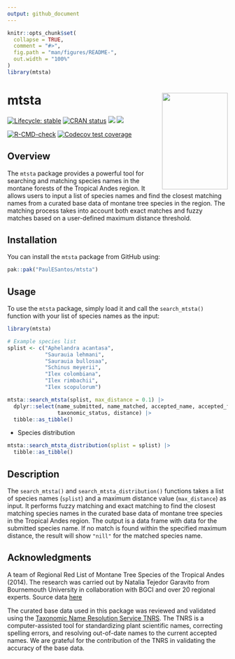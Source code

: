 ```yaml
---
output: github_document
---
```


<!-- README.md is generated from README.Rmd. Please edit that file -->

```r
knitr::opts_chunk$set(
  collapse = TRUE,
  comment = "#>",
  fig.path = "man/figures/README-",
  out.width = "100%"
)
library(mtsta)
```

# mtsta <a href='https://github.com/PaulESantos/mtsta'><img src='man/figures/mtstarl.png' align="right" height="220" width="150" /></a>


<!-- badges: start -->
[![Lifecycle: stable](https://img.shields.io/badge/lifecycle-stable-green.svg)](https://lifecycle.r-lib.org/articles/stages.html)
[![CRAN status](https://www.r-pkg.org/badges/version/mtsta)](https://CRAN.R-project.org/package=mtsta)
[![](http://cranlogs.r-pkg.org/badges/grand-total/mtsta?color=green)](https://cran.r-project.org/package=mtsta)
[![](http://cranlogs.r-pkg.org/badges/last-week/mtsta?color=green)](https://cran.r-project.org/package=mtsta)

[![R-CMD-check](https://github.com/PaulESantos/mtsta/actions/workflows/R-CMD-check.yaml/badge.svg)](https://github.com/PaulESantos/mtsta/actions/workflows/R-CMD-check.yaml)
[![Codecov test coverage](https://codecov.io/gh/PaulESantos/mtsta/branch/main/graph/badge.svg)](https://app.codecov.io/gh/PaulESantos/mtsta?branch=main)
<!-- badges: end -->

## Overview
The `mtsta` package provides a powerful tool for searching and matching species names in the montane forests of the Tropical Andes region. It allows users to input a list of species names and find the closest matching names from a curated base data of montane tree species in the region. The matching process takes into account both exact matches and fuzzy matches based on a user-defined maximum distance threshold.

## Installation
You can install the `mtsta` package from GitHub using:

``` r
pak::pak("PaulESantos/mtsta")
```

## Usage
To use the `mtsta` package, simply load it and call the `search_mtsta()` function with your list of species names as the input:

```r
library(mtsta)

# Example species list
splist <- c("Aphelandra acantasa",
            "Saurauia lehmani",
            "Saurauia bullosaa",
            "Schinus meyerii",
            "Ilex colombiana",
            "Ilex rimbachii",
            "Ilex scopulorum")

mtsta::search_mtsta(splist, max_distance = 0.1) |> 
  dplyr::select(name_submitted, name_matched, accepted_name, accepted_family,
                taxonomic_status, distance) |> 
  tibble::as_tibble()


```


* Species distribution

```r

mtsta::search_mtsta_distribution(splist = splist) |> 
  tibble::as_tibble()
```



## Description

The `search_mtsta()` and `search_mtsta_distribution()` functions takes a list of species names (`splist`) and a maximum distance value (`max_distance`) as input. It performs fuzzy matching and exact matching to find the closest matching species names in the curated base data of montane tree species in the Tropical Andes region. The output is a data frame with data for the submitted species name. If no match is found within the specified maximum distance, the result will show `"nill"` for the matched species name.

## Acknowledgments

A team of Regional Red List of Montane Tree Species of the Tropical Andes (2014). The research was carried out by Natalia Tejedor Garavito from Bournemouth University in collaboration with BGCI and over 20 regional experts. Source data [here](https://www.bgci.org/resources/bgci-tools-and-resources/the-regional-red-list-of-montane-tree-species-of-the-tropical-andes/)

The curated base data used in this package was reviewed and validated using the [Taxonomic Name Resolution Service TNRS](https://tnrs.biendata.org/). The TNRS is a computer-assisted tool for standardizing plant scientific names, correcting spelling errors, and resolving out-of-date names to the current accepted names. We are grateful for the contribution of the TNRS in validating the accuracy of the base data.



